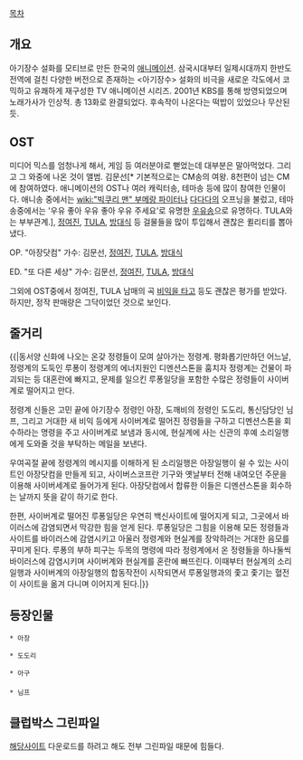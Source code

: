[[목차]]

== 개요 ==
아기장수 설화를 모티브로 만든 한국의 [[애니메이션]]. 삼국시대부터 일제시대까지 한반도 전역에 걸친 다양한 버전으로 존재하는 <아기장수> 설화의 비극을 새로운 각도에서 코믹하고 유쾌하게 재구성한 TV 애니메이션 시리즈. 2001년 KBS를 통해 방영되었으며 노래가사가 인상적. 총 13화로 완결되었다. 후속작이 나온다는 떡밥이 있었으나 무산된 듯. 

== OST ==
미디어 믹스를 엄청나게 해서, 게임 등 여러분야로 뻗었는데 대부분은 말아먹었다. 그리고 그 와중에 나온 것이 앨범. 김문선[* 기본적으로는 CM송의 여왕. 8천편이 넘는 CM에 참여하였다. 애니메이션의 OST나 여러 캐릭터송, 테마송 등에 많이 참여한 인물이다. 애니송 중에서는 [[wiki:"빅쿠리 맨" 부메랑 파이터]]나 [[다다다]]의 오프닝을 불렀고, 테마송중에서는 '우유 좋아 우유 좋아 우유 주세요'로 유명한 [http://www.youtube.com/watch?v=qciEITovQ1U/ 우유송]으로 유명하다. TULA와는 부부관계.], [[정여진]], [[TULA]], [[방대식]] 등 걸물들을 많이 투입해서 괜찮은 퀼리티를 뽑아냈다.
{{{#!HTML
<object id='skplayer' name='skplayer' width='480' height='384' classid='clsid:D27CDB6E-AE6D-11cf-96B8-444553540000' codebase='http://download.macromedia.com/pub/shockwave/cabs/flash/swflash.cab#version=9.0.115.00'><param name='movie' value='http://v.nate.com/v.sk/movie/0|218664223/20110826170801527568951001' /><param name='allowFullscreen' value='true' /><param name='allowScriptAccess' value='always' /><param name='wmode' value='transparent' /><embed src='http://v.nate.com/v.sk/movie/0|218664223/20110826170801527568951001' wmode='transparent' allowScriptAccess='always' allowFullscreen='true' name='skplayer' width='480' height='384' type='application/x-shockwave-flash' pluginspage='http://www.macromedia.com/go/getflashplayer' /></object>}}}

OP. "아장닷컴" 가수: 김문선, [[정여진]], [[TULA]], [[방대식]]
{{{#!HTML
<iframe width="500" height="408" src="http://serviceapi.nmv.naver.com/flash/convertIframeTag.nhn?vid=A90154315568FE7FD7254BB787E326D1CC69&outKey=V12105ea7ec1d00d67eae528e2fcba8005b17820ecb247122c06e528e2fcba8005b17" frameborder="no" scrolling="no"></iframe>}}}

ED. "또 다른 세상" 가수: 김문선, [[정여진]], [[TULA]], [[방대식]]

그외에 OST중에서 정여진, TULA 남매의 곡 [http://a_wineberry.blog.me/40143522557 비익을 타고] 등도 괜찮은 평가를 받았다. 하지만, 정작 판매량은 그닥이었던 것으로 보인다.
== 줄거리 ==
{{|동서양 신화에 나오는 온갖 정령들이 모여 살아가는 정령계. 평화롭기만하던 어느날, 정령계의 도둑인 루퐁이 정령계의 에너지원인 디멘션스톤을 훔치자 정령계는 건물이 파괴되는 등 대혼란에 빠지고, 문제를 일으킨 루퐁일당을 포함한 수많은 정령들이 사이버계로 떨어지고 만다. 

정령계 신들은 고민 끝에 아기장수 정령인 아장, 도깨비의 정령인 도도리, 통신담당인 님프, 그리고 거대한 새 비익 등에게 사이버계로 떨어진 정령들을 구하고 디멘션스톤을 회수하라는 명령을 주고 사이버계로 보냄과 동시에, 현실계에 사는 신관의 후예 소리일행에게 도와줄 것을 부탁하는 메일을 보낸다. 

우여곡절 끝에 정령계의 메시지를 이해하게 된 소리일행은 아장일행이 쉴 수 있는 사이트인 아장닷컴을 만들게 되고, 사이버스코프란 기구와 옛날부터 전해 내여오던 주문을 이용해 사이버세계로 들어가게 된다. 아장닷컴에서 합류한 이들은 디멘션스톤을 회수하는 날까지 뜻을 같이 하기로 한다. 

한편, 사이버계로 떨어진 루퐁일당은 우연히 백신사이트에 떨어지게 되고, 그곳에서 바이러스에 감염되면서 막강한 힘을 얻게 된다. 루퐁일당은 그힘을 이용해 모든 정령들과 사이트를 바이러스에 감염시키고 아울러 정령계와 현실계를 장악하려는 거대한 음모를 꾸미게 된다. 루퐁의 부하 피구는 두목의 명령에 따라 정령계에서 온 정령들을 하나둘씩 바이러스에 감염시키며 사이버계와 현실계를 혼란에 빠뜨린다. 이때부터 현실계의 소리일행과 사이버계의 아장일행의 합동작전이 시작되면서 루퐁일행과의 좇고 좇기는 혈전이 사이트을 옮겨 다니며 이어지게 된다.|}}

== 등장인물 ==
 * 아장 

 * 도도리 

 * 아구 
 
 * 님프

== 클럽박스 그린파일 ==
[http://search.clubbox.co.kr/app/index.php?UrlEncode=1&data=%EC%95%84%EC%9E%A5%EB%8B%B7%EC%BB%B4/ 해당사이트] 다운로드를 하려고 해도 전부 그린파일 때문에 힘들다.
